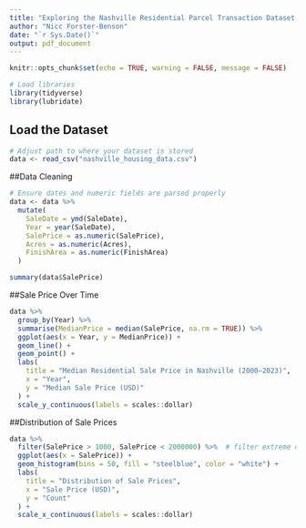 ```yaml
---
title: "Exploring the Nashville Residential Parcel Transaction Dataset (2000–2023)"
author: "Nicc Forster-Benson"
date: "`r Sys.Date()`"
output: pdf_document
---
```



```r
knitr::opts_chunk$set(echo = TRUE, warning = FALSE, message = FALSE)

# Load libraries
library(tidyverse)
library(lubridate)
```


## Load the Dataset


```r
# Adjust path to where your dataset is stored
data <- read_csv("nashville_housing_data.csv")

```

##Data Cleaning

```r

# Ensure dates and numeric fields are parsed properly
data <- data %>%
  mutate(
    SaleDate = ymd(SaleDate),
    Year = year(SaleDate),
    SalePrice = as.numeric(SalePrice),
    Acres = as.numeric(Acres),
    FinishArea = as.numeric(FinishArea)
  )

summary(data$SalePrice)
```

##Sale Price Over Time

```r
data %>%
  group_by(Year) %>%
  summarise(MedianPrice = median(SalePrice, na.rm = TRUE)) %>%
  ggplot(aes(x = Year, y = MedianPrice)) +
  geom_line() +
  geom_point() +
  labs(
    title = "Median Residential Sale Price in Nashville (2000–2023)",
    x = "Year",
    y = "Median Sale Price (USD)"
  ) +
  scale_y_continuous(labels = scales::dollar)
```

##Distribution of Sale Prices


```r
data %>%
  filter(SalePrice > 1000, SalePrice < 2000000) %>%  # filter extreme outliers
  ggplot(aes(x = SalePrice)) +
  geom_histogram(bins = 50, fill = "steelblue", color = "white") +
  labs(
    title = "Distribution of Sale Prices",
    x = "Sale Price (USD)",
    y = "Count"
  ) +
  scale_x_continuous(labels = scales::dollar)
```

  
  
  
